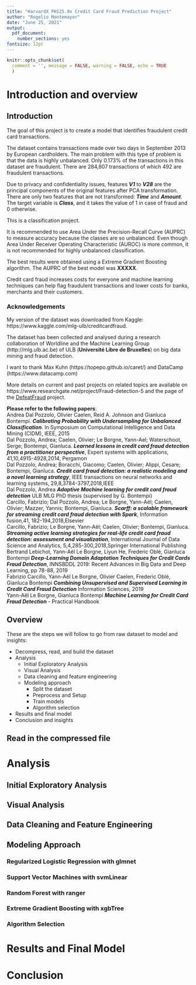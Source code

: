 ```yaml
---
title: "HarvardX PH125.9x Credit Card Fraud Prediction Project"
author: "Rogelio Montemayor"
date: "June 25, 2021"
output: 
  pdf_document:
    number_sections: yes
fontsize: 12pt
---
```


```r
knitr::opts_chunk$set(
  comment = '', message = FALSE, warning = FALSE, echo = TRUE
  )
```

# Introduction and overview

## Introduction

The goal of this project is to create a model that identifies fraudulent credit card transactions.

The dataset contains transactions made over two days in September 2013 by European cardholders. The main problem with this type of problem is that the data is highly unbalanced. Only 0.173% of the transactions in this dataset are fraudulent. There are 284,807 transactions of which 492 are fraudulent transactions. 

Due to privacy and confidentiality issues, features **_V1_** to **_V28_** are the principal components of the original features after PCA transformation. There are only two features that are not transformed: **_Time_** and **_Amount_**. The target variable is **_Class_**, and it takes the value of 1 in case of fraud and 0 otherwise. 

This is a classification project. 

It is recommended to use Area Under the Precision-Recall Curve (AUPRC) to measure accuracy because the classes are so unbalanced. Even though Area Under Receiver Operating Characteristic (AUROC) is more common, it is not recommended for highly unbalanced classification.

The best results were obtained using a Extreme Gradient Boosting algorithm. The AUPRC of the best model was **XXXXX**. 

Credit card fraud increases costs for everyone and machine learning techniques can help flag fraudulent transactions and lower costs for banks, merchants and their customers.

### Acknowledgements

My version of the dataset was downloaded from Kaggle: https://www.kaggle.com/mlg-ulb/creditcardfraud.

The dataset has been collected and analysed during a research collaboration of Worldline and the Machine Learning Group (http://mlg.ulb.ac.be) of ULB (**Université Libre de Bruxelles**) on big data mining and fraud detection.

I want to thank Max Kuhn (https://topepo.github.io/caret/) and DataCamp (https://www.datacamp.com)

More details on current and past projects on related topics are available on https://www.researchgate.net/project/Fraud-detection-5 and the page of the [DefeatFraud](https://mlg.ulb.ac.be/wordpress/portfolio_page/defeatfraud-assessment-and-validation-of-deep-feature-engineering-and-learning-solutions-for-fraud-detection/) project.  

**Please refer to the following papers**:  
Andrea Dal Pozzolo, Olivier Caelen, Reid A. Johnson and Gianluca Bontempi. **_Calibrating Probability with Undersampling for Unbalanced Classification_**. In Symposium on Computational Intelligence and Data Mining (CIDM), IEEE, 2015  
Dal Pozzolo, Andrea; Caelen, Olivier; Le Borgne, Yann-Ael; Waterschoot, Serge; Bontempi, Gianluca. **_Learned lessons in credit card fraud detection from a practitioner perspective_**, Expert systems with applications, 41,10,4915-4928,2014, Pergamon  
Dal Pozzolo, Andrea; Boracchi, Giacomo; Caelen, Olivier; Alippi, Cesare; Bontempi, Gianluca. **_Credit card fraud detection: a realistic modeling and a novel learning strategy_**, IEEE transactions on neural networks and learning systems, 29,8,3784-3797,2018,IEEE  
Dal Pozzolo, Andrea **_Adaptive Machine learning for credit card fraud detection_** ULB MLG PhD thesis (supervised by G. Bontempi)  
Carcillo, Fabrizio; Dal Pozzolo, Andrea; Le Borgne, Yann-Aël; Caelen, Olivier; Mazzer, Yannis; Bontempi, Gianluca. **_Scarff: a scalable framework for streaming credit card fraud detection with Spark_**, Information fusion,41, 182-194,2018,Elsevier  
Carcillo, Fabrizio; Le Borgne, Yann-Aël; Caelen, Olivier; Bontempi, Gianluca. **_Streaming active learning strategies for real-life credit card fraud detection: assessment and visualization_**, International Journal of Data Science and Analytics, 5,4,285-300,2018,Springer International Publishing  
Bertrand Lebichot, Yann-Aël Le Borgne, Liyun He, Frederic Oblé, Gianluca Bontempi **_Deep-Learning Domain Adaptation Techniques for Credit Cards Fraud Detection_**, INNSBDDL 2019: Recent Advances in Big Data and Deep Learning, pp 78-88, 2019  
Fabrizio Carcillo, Yann-Aël Le Borgne, Olivier Caelen, Frederic Oblé, Gianluca Bontempi **_Combining Unsupervised and Supervised Learning in Credit Card Fraud Detection_** Information Sciences, 2019  
Yann-Aël Le Borgne, Gianluca Bontempi **_Machine Learning for Credit Card Fraud Detection_** - Practical Handbook

## Overview

These are the steps we will follow to go from raw dataset to model and insights:

* Decompress, read, and build the dataset
* Analysis  
  * Initial Exploratory Analysis
  * Visual Analysis
  * Data cleaning and feature engineering
  * Modeling approach  
    * Split the dataset
    * Preprocess and Setup
    * Train models
    * Algorithm selection
* Results and final model
* Conclusion and insights  

## Read in the compressed file

# Analysis
## Initial Exploratory Analysis

## Visual Analysis

## Data Cleaning and Feature Engineering

## Modeling Approach

### Regularized Logistic Regression with glmnet

### Support Vector Machines with svmLinear

### Random Forest with ranger

### Extreme Gradient Boosting with xgbTree

### Algorithm Selection

# Results and Final Model

# Conclusion


